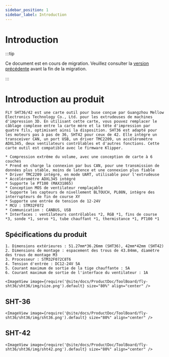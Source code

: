 ```yaml
---
sidebar_position: 1
sidebar_label: Introduction
---
```


# Introduction

:::tip

Ce document est en cours de migration. Veuillez consulter la [version précédente](https://mellow.klipper.cn/#/) avant la fin de la migration.

:::

# Introduction au produit

    FLY SHT36/42 est une carte outil pour buse conçue par Guangzhou Mellow Electronics Technology Co., Ltd. pour les extrudeuses de machines d'impression 3D. En utilisant cette carte, vous pouvez remplacer le câblage complexe entre la carte mère et la tête d'impression par quatre fils, optimisant ainsi la disposition. SHT36 est adapté pour les moteurs pas à pas de 36, SHT42 pour ceux de 42. Elle intègre un transceiver CAN, un port USB, un driver TMC2209, un accéléromètre ADXL345, deux ventilateurs contrôlables et d'autres fonctions. Cette carte outil est compatible avec le firmware Klipper.

    * Compression extrême du volume, avec une conception de carte à 6 couches
    * Prend en charge la connexion par bus CAN, pour une transmission de données plus stable, moins de latence et une connexion plus fiable
    * Driver TMC2209 intégré, en mode UART, utilisable pour l'extrudeuse
    * Accéléromètre ADXL345 intégré
    * Supporte le PT100 (MAX31865)
    * Conception MOS de ventilateur remplaçable
    * Supporte les capteurs de nivellement BLTOUCH, PL08N, intègre des interrupteurs de fin de course XY
    * Supporte une entrée de tension de 12-24V
    * MCU : STM32F072
    * Communication : CANBUS, USB
    * Interfaces : ventilateurs contrôlables *2, RGB *1, fins de course *3, sonde *1, servo *1, tube chauffant *1, thermistance *1, PT100 *1

## Spécifications du produit

    1. Dimensions extérieures : 51.27mm*36.26mm (SHT36), 42mm*42mm (SHT42)
    2. Dimensions de montage : espacement des trous de 43.84mm, diamètre des trous de montage M3
    3. Processeur : STM32F072C8T6
    4. Tension d'entrée : DC12-24V 5A
    5. Courant maximum de sortie de la tige chauffante : 5A
    6. Courant maximum de sortie de l'interface du ventilateur : 1A

    <ImageView image={require('@site/docs/ProductDoc/ToolBoard/fly-sht36/sht36/img/size.png').default} size="80%" align="center" />

## SHT-36

    <ImageView image={require('@site/docs/ProductDoc/ToolBoard/fly-sht36/sht36/img/sht36.png').default} size="80%" align="center" />

## SHT-42

    <ImageView image={require('@site/docs/ProductDoc/ToolBoard/fly-sht36/sht36/img/sht42.png').default} size="80%" align="center" />